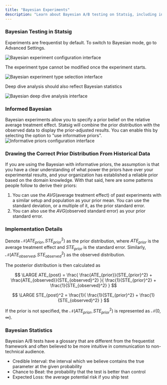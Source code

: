 ```yaml
---
title: "Bayesian Experiments"
description: "Learn about Bayesian A/B testing on Statsig, including informative priors and implementation details."
---
```


### Bayesian Testing in Statsig

Experiments are frequentist by default. To switch to Bayesian mode, go to Advanced Settings.

![Bayesian experiment configuration interface](https://github.com/statsig-io/docs/assets/132317445/c9c01a57-fe13-47a9-b734-20d6e8d715a4)

The experiment type cannot be modified once the experiment starts.

![Bayesian experiment type selection interface](https://github.com/statsig-io/docs/assets/132317445/be912632-6200-4408-977c-92f48dfdd7bc)

Deep dive analysis should also reflect Bayesian statistics

![Bayesian deep dive analysis interface](https://github.com/statsig-io/docs/assets/132317445/c9214142-d11f-48c8-92a4-53581bbc498c)

### Informed Bayesian

Bayesian experiments allow you to specify a prior belief on the relative average treatment effect. Statsig will combine the prior distribution with the observed data to display the prior-adjusted results. You can enable this by selecting the option to "use informative priors".
![Informative priors configuration interface](https://github.com/user-attachments/assets/0aa0a52c-4f97-42af-82dd-4d26dd1de7c0)


### Drawing the Correct Prior Distribution From Historical Data
If you are using the Bayesian with informative priors, the assumption is that you have a clear understanding of what power the priors have over your experimental results, and your organization has established a reliable prior based on the domain knowledge. With that said, here are some patterns people follow to derive their priors:
1. You can use the $AVG(\text{average treatment effect})$ of past experiments with a similar setup and population as your prior mean. You can use the standard deviation, or a multiple of it, as the prior standard error.
2. You can also use the $AVG(\text{observed standard error})$ as your prior standard error.

### Implementation Details

Denote $\mathcal{N}(ATE_{prior}, STE_{prior}^2)$ as the prior distribution, where $ATE_{prior}$ is the average treatment effect and $STE_{prior}$ is the standard error. Similarly, $\mathcal{N}(ATE_{observed}, STE_{observed}^2)$ as the observed distribution.

The posterior distribution is then calculated as

$$
\LARGE
ATE_{post} =
\frac{
\frac{ATE_{prior}}{STE_{prior}^2} +
\frac{ATE_{observed}}{STE_{observed}^2}
}{
\frac{1}{STE_{prior}^2} +
\frac{1}{STE_{observed}^2}
}
$$

$$
\LARGE
STE_{post}^2 =
\frac{1}{
\frac{1}{STE_{prior}^2} +
\frac{1}{STE_{observed}^2}
}
$$


If the prior is not specified, the $\mathcal{N}(ATE_{prior}, STE_{prior}^2)$ is represented as $\mathcal{N}(0, \infty)$.

### Bayesian Statistics

Bayesian A/B tests have a glossary that are different from the frequentist framework and often believed to be more intuitive in communication to non-technical audience.

- Credible Interval: the interval which we believe contains the true parameter at the given probability
- Chance to Beat: the probability that the test is better than control
- Expected Loss: the average potential risk if you ship test